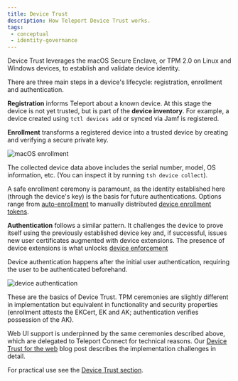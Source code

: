 ```yaml
---
title: Device Trust
description: How Teleport Device Trust works.
tags:
 - conceptual
 - identity-governance
---
```


Device Trust leverages the macOS Secure Enclave, or TPM 2.0 on Linux and Windows
devices, to establish and validate device identity.

There are three main steps in a device's lifecycle: registration, enrollment and
authentication.

**Registration** informs Teleport about a known device. At this stage the device
is not yet trusted, but is part of the **device inventory**. For example, a
device created using `tctl devices add` or synced via Jamf is registered.

**Enrollment** transforms a registered device into a trusted device by creating
and verifying a secure private key.

![macOS enrollment](../../../img/architecture/device-trust-enrollment-macos.png)

The collected device data above includes the serial number, model, OS
information, etc. (You can inspect it by running `tsh device collect`).

A safe enrollment ceremony is paramount, as the identity established here
(through the device's key) is the basis for future authentications. Options
range from [auto-enrollment][] to manually distributed [device enrollment
tokens][].

**Authentication** follows a similar pattern. It challenges the device to prove
itself using the previously established device key and, if successful, issues
new user certificates augmented with device extensions. The presence of device
extensions is what unlocks [device enforcement][]

Device authentication happens after the initial user authentication, requiring
the user to be authenticated beforehand.

![device authentication](../../../img/architecture/device-trust-authentication.png)

These are the basics of Device Trust. TPM ceremonies are slightly different in
implementation but equivalent in functionality and security properties
(enrollment attests the EKCert, EK and AK; authentication verifies possession of
the AK).

Web UI support is underpinned by the same ceremonies described above, which are
delegated to Teleport Connect for technical reasons. Our [Device Trust for the
web][blog-post] blog post describes the implementation challenges in detail.

For practical use see the [Device Trust section][section].

[auto-enrollment]: ../../identity-governance/device-trust/device-management.mdx#auto-enrollment
[device enrollment tokens]: ../../identity-governance/device-trust/device-management.mdx#create-a-device-enrollment-token
[device enforcement]: ../../identity-governance/device-trust/enforcing-device-trust.mdx
[blog-post]: https://goteleport.com/blog/device-trust-for-web-challenges-and-solutions/
[section]: ../../identity-governance/device-trust/device-trust.mdx
